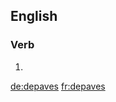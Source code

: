 ==English==

===Verb===
{{head|en|verb form}}

# {{en-third-person singular of|depave}}

[[de:depaves]]
[[fr:depaves]]